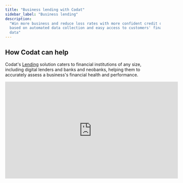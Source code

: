 ```yaml
---
title: "Business lending with Codat"
sidebar_label: "Business lending"
description:
  "Win more business and reduce loss rates with more confident credit decisions
  based on automated data collection and easy access to customers' financial
  data"
---
```



## How Codat can help

Codat's [Lending](/lending/overview) solution caters to financial institutions
of any size, including digital lenders and banks and neobanks, helping them to
accurately assess a business's financial health and performance.

<div className="video-container">
  <iframe
    width="560"
    height="315"
    src="https://www.youtube.com/embed/v425jorcZQw?si=fX-pBiivRmdVAw40"
    title="YouTube video player"
    frameborder="0"
    allow="accelerometer; autoplay; clipboard-write; encrypted-media; gyroscope; picture-in-picture; web-share"
    allowfullscreen
  />
</div>

## Relevant solutions

<Products mini={true} products={["Lending"]} />

Give your underwriters easy access to your customers' complete and current
financial data enhanced with features to help them verify accuracy and
categorize data in the most useful way.

### Features

- Automated collection, processing, and analysis of financial information that
  accelerate time to funding, increase successful applications, and reduce
  underwriting costs.

- Frictionless application experience that removes manual effort and gives your
  underwriters real-time access to standardized data from a wide range of
  accounting software sources.

- Categorized bank statements enriched with accurate categories and payment
  provider detail, providing deeper insights while simplifying calculations of
  key metrics.

- Standardized financial statements categorized by machine learning trained on
  data from over 100,000 businesses help you track trends to judge financial
  stability.

- In-depth verified live access to payables, receivables, sales, orders, and
  inventory data, helping you catch fraudulent claims and prevent delinquencies.

![Decorative image of schematic graphs, charts, and amounts that represent a customer's risk profile using Codat's Lending solution](/img/use-cases/summary-pages/business-lending.png)

## Guides

Looking for code to launch your use case ASAP? Check out our guides:

- **[Loan writeback](/lending/guides/loan-writeback/introduction)**

  Loan writeback is the process of continuously updating an accounting software
  with information about a loan. Simplify your implementation with our best
  practices guide.

- **[Loan qualification](/lending/guides/loan-qualification/introduction)**

  Experience the end-to-end lending process flow with automatic loan application
  decision-making based on real-time checks and trusted financial data.

- **[Invoice finance lending](/lending/guides/invoice-finance/introduction)**

  Invoice financing allows the SMB to raise capital using unpaid invoices as
  security for the funding. It gives the business access to a percentage of the
  invoice value quickly and helps improve its cash flow.

---

## Read next

- Review the full range of [use cases](/usecases/overview) Codat's solutions
  support
- See how you can get started with Codat's [Lending](/lending/overview) solution
